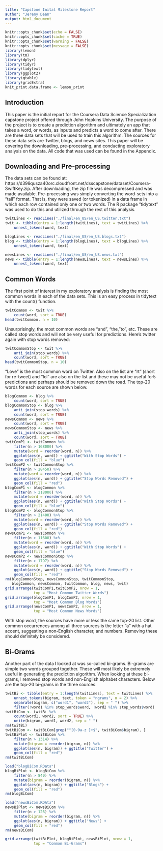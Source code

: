 ```yaml
---
title: "Capstone Inital Milestone Report"
author: "Jeremy Dean"
output: html_document
---
```


```r
knitr::opts_chunk$set(echo = FALSE)
knitr::opts_chunk$set(cache = TRUE)
knitr::opts_chunk$set(warning = FALSE)
knitr::opts_chunk$set(message = FALSE)
library(lemon)
library(tm)
library(dplyr)
library(tidyr)
library(tidytext)
library(ggplot2)
library(gtable)
library(gridExtra)
knit_print.data.frame <- lemon_print
```

## Introduction

This paper is the initial report for the Coursera Data Science Specialization capstone project offered through John Hopkins University. The purpose of the project is to create a prediction algorithm and ultimately an app that takes a word, or words, as inputs and predicts a word to come after. There are three data sets that will be used to train this algorithm. The sources for these data sets are Twitter, blogs, and news sites. This paper will be covering the downloading, pre-processing, and conducting exploratory analysis on the data. All code that was used can be found in the Appendix.

## Downloading and Pre-processing

The data sets can be found at: https://d396qusza40orc.cloudfront.net/dsscapstone/dataset/Coursera-SwiftKey.zip. After downloading, the zip file was decompressed and was made available. Pre-processing was simply converting the word-sets into a "tall" format. That is, they were saved (or tokenized) in a data frame in which each row contained only one or two words. The R package "tidytext" was used to do this and utilized through the rest of this analysis.

```r

twitLines <- readLines("./final/en_US/en_US.twitter.txt")
twit <- tibble(entry = 1:length(twitLines), text = twitLines) %>%
    unnest_tokens(word, text)

blogLines <- readLines("./final/en_US/en_US.blogs.txt")
blog <- tibble(entry = 1:length(blogLines), text = blogLines) %>%
    unnest_tokens(word, text)

newsLines <- readLines("./final/en_US/en_US.news.txt")
news <- tibble(entry = 1:length(newsLines), text = newsLines) %>%
    unnest_tokens(word, text)

```

## Common Words

The first point of interest in my exploratory analysis is finding the most common words in each of the data sets. This is an easy process in tidytext with the count() function. 

```r
twitCommon <- twit %>%
    count(word, sort = TRUE)
head(twitCommon, n = 10)
```

Unsurprisingly, the most common words are "and", "the, "to", etc. These are called stop words and will not be very useful for predictions. Here's twitter again with stop words removed:

```r
twitCommonStop <- twit %>%
    anti_join(stop_words) %>%
    count(word, sort = TRUE)
head(twitCommonStop, n = 10)
```

"Love" is the most common word on Twitter. Also on the list are "rt" (short for re-tweet) and "lol" are also on the list and these may not be useful for5 predictions and perhaps should be removed down the road. The top-20 words for each source are shown below.

```r
blogCommon <- blog %>%
    count(word, sort = TRUE)
blogCommonStop <- blog %>%
    anti_join(stop_words) %>%
    count(word, sort = TRUE)
newsCommon <- news %>%
    count(word, sort = TRUE)
newsCommonStop <- news %>%
    anti_join(stop_words) %>%
    count(word, sort = TRUE)
twitComP1 <- twitCommon %>% 
    filter(n > 168000) %>%
    mutate(word = reorder(word, n)) %>%
    ggplot(aes(n, word)) + ggtitle("With Stop Words") +
    geom_col(fill = "blue")   
twitComP2 <- twitCommonStop %>%
    filter(n > 28450) %>%
    mutate(word = reorder(word, n)) %>%
    ggplot(aes(n, word)) + ggtitle("Stop Words Removed") +
    geom_col(fill = "red")
blogComP1 <- blogCommon %>%
    filter(n > 218000) %>%
    mutate(word = reorder(word, n)) %>%
    ggplot(aes(n, word)) + ggtitle("With Stop Words") + 
    geom_col(fill = "blue")
blogComP2 <- blogCommonStop %>%
    filter(n > 21400) %>%
    mutate(word = reorder(word, n)) %>%
    ggplot(aes(n, word)) + ggtitle("Stop Words Removed") + 
    geom_col(fill = "red")
newsComP1 <- newsCommon %>%
    filter(n > 11600) %>%
    mutate(word = reorder(word, n)) %>%
    ggplot(aes(n, word)) + ggtitle("With Stop Words") +
    geom_col(fill = "blue")
newsComP2 <- newsCommonStop %>%
    filter(n > 1797) %>%
    mutate(word = reorder(word, n)) %>%
    ggplot(aes(n, word)) + ggtitle("Stop Words Removed") +
    geom_col(fill = "red")
rm(blogCommonStop, newsCommonStop, twitCommonStop,
   blogCommon, newsCommon, twitCommon, blog, news, twit)
grid.arrange(twitComP1,twitComP2, nrow = 1, 
             top = "Most Common Twitter Words")
grid.arrange(blogComP1, blogComP2, nrow = 1, 
             top = "Most Common Blog Words")
grid.arrange(newsComP1, newsComP2, nrow = 1,
             top = "Most Common News Words")
```

With stop word, the sources have more or less the same top-20 list. Other common occurrences among all three sources is the letter "a" with a hat accent, suggesting a non-English character, and numbers. Removing these should definitely be considered.

## Bi-Grams

Another part of the data I looked at was so-called bi-grams. Bi-grams are simple two words grouped together. These will most likely be extremely useful in generating the prediction algorithm. When looking at these bi-grams, I removed stop words and non-English alphabet characters. Below are the top-20 bi-grams in the three sources.

```r
twitBi <- tibble(entry = 1:length(twitLines), text = twitLines) %>%
    unnest_tokens(bigram, text, token = "ngrams", n = 2) %>%
    separate(bigram, c("word1", "word2"), sep = " ") %>%
    filter(!word1 %in% stop_words$word, !word2 %in% stop_words$word)
twitBiCom <- twitBi %>% 
    count(word1, word2, sort = TRUE) %>%
    unite(bigram, word1, word2, sep = " ")
rm(twitBi)
twitBiCom <- twitBiCom[grep("^[0-9a-z ]+$", twitBiCom$bigram), ]
twitBiPlot <- twitBiCom %>%
    filter(n > 1314) %>%
    mutate(bigram = reorder(bigram, n)) %>%
    ggplot(aes(n, bigram)) + ggtitle("Twitter") +
    geom_col(fill = "red")
rm(twitBiCom)
```

```r
load("blogBiCom.RData")
blogBiPlot <- blogBiCom %>%
    filter(n > 840) %>%
    mutate(bigram = reorder(bigram, n)) %>%
    ggplot(aes(n, bigram)) + ggtitle("Blogs") +
    geom_col(fill = "red")
rm(blogBiCom)
```

```r
load("newsBiCom.RDAta")
newsBiPlot <- newsBiCom %>%
    filter(n > 126) %>%
    mutate(bigram = reorder(bigram, n)) %>%
    ggplot(aes(n, bigram)) + ggtitle("News") +
    geom_col(fill = "red")
rm(newsBiCom)
```

```r
grid.arrange(twitBiPlot, blogBiPlot, newsBiPlot, nrow = 1,
             top = "Common Bi-Grams")
```


